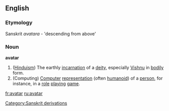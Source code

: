 ==English==
===Etymology===
Sanskrit ''avatara'' - 'descending from above'
===Noun===
'''avatar'''
# ([[Hinduism]]) The earthly [[incarnation]] of a [[deity]], especially [[Vishnu]] in [[body|bodily]] form.
# (Computing) [[Computer]] [[representation]] (often [[humanoid]]) of a [[person]], for instance, in a [[role]] [[playing]] [[game]].

[[Category:Sanskrit derivations]]

[[fr:avatar]]
[[ru:avatar]]